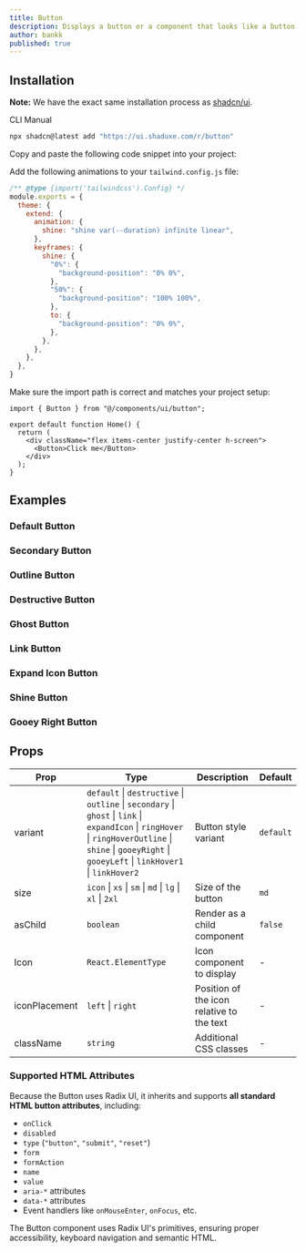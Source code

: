 ```yaml
---
title: Button
description: Displays a button or a component that looks like a button.
author: bankk
published: true
---
```


## Installation

<Callout>

**Note:** We have the exact same installation process as [shadcn/ui](https://ui.shadcn.com/docs/installation/).

</Callout>

<Tabs defaultValue="cli">

<TabsList>
  <TabsTrigger value="cli">CLI</TabsTrigger>
  <TabsTrigger value="manual">Manual</TabsTrigger>
</TabsList>

<TabsContent value="cli">

```bash
npx shadcn@latest add "https://ui.shaduxe.com/r/button"
```

</TabsContent>

<TabsContent value="manual">

<Steps>

<Step title="Copy the Code">
    Copy and paste the following code snippet into your project:
</Step>

<ComponentSource name="button" />

<Step>Add the following animations to your `tailwind.config.js` file:</Step>

```js {6,9-19} showLineNumbers
/** @type {import('tailwindcss').Config} */
module.exports = {
  theme: {
    extend: {
      animation: {
        shine: "shine var(--duration) infinite linear",
      },
      keyframes: {
        shine: {
          "0%": {
            "background-position": "0% 0%",
          },
          "50%": {
            "background-position": "100% 100%",
          },
          to: {
            "background-position": "0% 0%",
          },
        },
      },
    },
  },
}
```

<Step>Make sure the import path is correct and matches your project setup:</Step>

```tsx {1,6} showLineNumbers
import { Button } from "@/components/ui/button";

export default function Home() {
  return (
    <div className="flex items-center justify-center h-screen">
      <Button>Click me</Button>
    </div>
  );
}
```

</Steps>

</TabsContent>

</Tabs>

## Examples

### Default Button

<ComponentPreview name="button-default-example" />

### Secondary Button

<ComponentPreview name="button-secondary-example" />

### Outline Button

<ComponentPreview name="button-outline-example" />

### Destructive Button

<ComponentPreview name="button-destructive-example" />

### Ghost Button

<ComponentPreview name="button-ghost-example" />

### Link Button

<ComponentPreview name="button-link-example" />

### Expand Icon Button

<ComponentPreview name="button-expand-icon-example" />

### Shine Button

<ComponentPreview name="button-shine-example" />

### Gooey Right Button

<ComponentPreview name="button-gooey-right-example" />

## Props

| Prop         | Type                                                     | Description                                       | Default    |
|--------------|----------------------------------------------------------|---------------------------------------------------|------------|
| variant      | `default` \| `destructive` \| `outline` \| `secondary` \| `ghost` \| `link` \| `expandIcon` \| `ringHover` \| `ringHoverOutline` \| `shine` \| `gooeyRight` \| `gooeyLeft` \| `linkHover1` \| `linkHover2` | Button style variant                  | `default`  |
| size         | `icon` \| `xs` \| `sm` \| `md` \| `lg` \| `xl` \| `2xl`   | Size of the button                                | `md`       |
| asChild      | `boolean`                                                | Render as a child component                       | `false`    |
| Icon         | `React.ElementType`                                      | Icon component to display                         | -          |
| iconPlacement| `left` \| `right`                                        | Position of the icon relative to the text         | -          |
| className    | `string`                                                 | Additional CSS classes                            | -          |

### Supported HTML Attributes

Because the Button uses Radix UI, it inherits and supports **all standard HTML button attributes**, including:

- `onClick`
- `disabled`
- `type` (`"button"`, `"submit"`, `"reset"`)
- `form`
- `formAction`
- `name`
- `value`
- `aria-*` attributes
- `data-*` attributes
- Event handlers like `onMouseEnter`, `onFocus`, etc.

The Button component uses Radix UI's primitives, ensuring proper accessibility, keyboard navigation and semantic HTML.